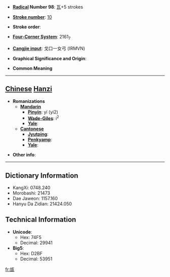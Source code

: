 * '''[[Wiktionary:Chinese radical index| Radical]] Number 98''': [[Wiktionary:Chinese radical index 瓦|瓦]]+5 strokes

* '''[[Wiktionary:Chinese total strokes index|Stroke number]]''': [[Wiktionary:Chinese total strokes index 10|10]]

* '''Stroke order''': 

* '''[[Wiktionary:Chinese four corner index|Four-Corner System]]''': 2161<sub>7</sub>

* '''[[Wiktionary:Chinese Cangjie index|Cangjie input]]''': 戈口一女弓 (IRMVN)

* '''Graphical Significance and Origin''': 

* '''Common Meaning'''

----

== [[Chinese]] [[Hanzi]] ==

* '''Romanizations'''
** '''[[Mandarin]]'''
*** '''[[Pinyin]]''': yí (yi2)
*** '''[[Wade-Giles]]''': i<sup>2</sup>
*** '''[[Yale]]''': 
** '''[[Cantonese]]'''
*** '''[[Jyutping]]''':
*** '''[[Penkyamp]]''': 
*** '''[[Yale]]''': 

* '''Other info''': 

----

== Dictionary Information ==

* KangXi: 0748.240
* Morobashi: 21473
* Dae Jaweon: 1157.160
* Hanyu Da Zidian: 21424.050

== Technical Information ==

* '''Unicode''':
** Hex: 74F5
** Decimal: 29941
* '''Big5''':
** Hex: D2BF
** Decimal: 53951

[[fr:瓵]]